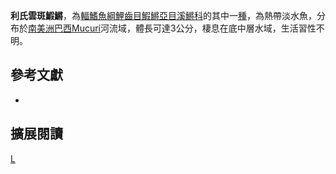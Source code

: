 {{Speciesbox 
| taxon = Leptolebias leitaoi
| status = NE
| status_system = IUCN3.1
| authority =  [[da_Cruz|da Cruz]] & [[Peixoto|Peixoto]], 1992
| synonyms = *''Cynolebias leitaoi, da Cruz & Peixoto, 1992''
*''Cynopoecilus leitaoi, da Cruz & Peixoto, 1992''
}}
'''利氏雲斑鰕鱂'''，為[[輻鰭魚綱|輻鰭魚綱]][[鯉齒目|鯉齒目]][[鰕鱂亞目|鰕鱂亞目]][[溪鱂科|溪鱂科]]的其中一[[種|種]]，為熱帶淡水魚，分布於[[南美洲|南美洲]][[巴西|巴西]]Mucurí河流域，體長可達3公分，棲息在底中層水域，生活習性不明。
== 參考文獻 ==
*{{FishBase_species|genus=Leptolebias|species=leitaoi |year=2014|month=9}}

== 擴展閱讀 ==
{{refbegin}}
{{wikispecies-inline|Leptolebias leitaoi |利氏雲斑鰕鱂}}
{{refend}}
{{Taxonbar|from=Q6416494}}

[[Category:雲斑鰕鱂屬|L]]


{{魚類小作品}}